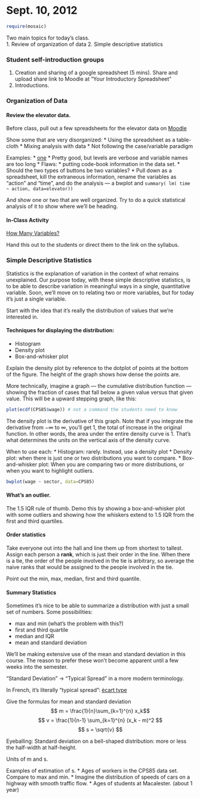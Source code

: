 Sept. 10, 2012
========================================================

```r
require(mosaic)
```

Two main topics for today's class.  
1. Review of organization of data
2. Simple descriptive statistics

### Student self-introduction groups 

1. Creation and sharing of a google spreadsheet (5 mins).  Share and upload share link to Moodle at "Your Introductory Spreadsheet"
2. Introductions.


### Organization of Data

#### Review the elevator data.

Before class, pull out a few spreadsheets for the elevator data on [Moodle](https://moodle.macalester.edu/mod/assign/view.php?id=17379)

Show some that are very disorganized:
* Using the spreadsheet as a table-cloth
* Mixing analysis with data
* Not following the case/variable paradigm

Examples:
* [one](https://docs.google.com/spreadsheet/ccc?key=0AgvRXaok3FvUdGFZSEFnZk80c1dKTzlxODFOVTNUTlE#gid=0)
    * Pretty good, but levels are verbose and variable names are too long
    * Flaws: 
        * putting code-book information in the data set.
        * Should the two types of buttons be two variables?
    * Pull down as a spreadsheet, kill the extraneous information, rename the variables as "action" and "time", and do the analysis --- a bwplot and `summary( lm( time ~ action, data=elevator))`

And show one or two that are well organized.  Try to do a quick statistical analysis of it to show where we'll be heading.

#### In-Class Activity

[How Many Variables?](../Activities/HowManyVariables.html)

Hand this out to the students or direct them to the link on the syllabus.

### Simple Descriptive Statistics

Statistics is the explanation of variation in the context of what remains unexplained.  Our purpose today, with these simple descriptive statistics, is to be able to describe variation in meaningful ways in a single, quantitative variable.  Soon, we'll move on to relating two or more variables, but for today it's just a single variable.

Start with the idea that it's really the distribution of values that we're interested in.  

#### Techniques for displaying the distribution:
* Histogram
* Density plot
* Box-and-whisker plot

Explain the density plot by reference to the dotplot of points at the bottom of the figure.  The height of the graph shows how dense the points are.

More technically, imagine a graph --- the cumulative distribution function --- showing the fraction of cases that fall below a given value versus that given value.  This will be a upward stepping graph, like this:
```r
plot(ecdf(CPS85$wage)) # not a command the students need to know
```
The density plot is the derivative of this graph.  Note that if you integrate the derivative from $-\infty$ to $\infty$, you'll get 1, the total of increase in the original function.  In other words, the area under the entire density curve is 1.  That's what determines the units on the vertical axis of the density curve.

When to use each:
* Histogram: rarely.  Instead, use a density plot
* Density plot: when there is just one or two distributions you want to compare.
* Box-and-whisker plot: When you are comparing two or more distributions, or when you want to highlight outliers.

```r
bwplot(wage ~ sector, data=CPS85)
```

#### What's an outlier.

The 1.5 IQR rule of thumb.  Demo this by showing a box-and-whisker plot with some outliers and showing how the whiskers extend to 1.5 IQR from the first and third quartiles.

#### Order statistics

Take everyone out into the hall and line them up from shortest to tallest.  Assign each person a **rank**, which is just their order in the line.  When there is a tie, the order of the people involved in the tie is arbitrary, so average the naive ranks that would be assigned to the people involved in the tie.

Point out the min, max, median, first and third quantile.

#### Summary Statistics

Sometimes it's nice to be able to summarize a distribution with just a small set of numbers.  Some possibilities:

* max and min (what's the problem with this?)
* first and third quartile
* median and IQR
* mean and standard deviation

We'll be making extensive use of the mean and standard deviation in this course.  The reason to prefer these won't become apparent until a few weeks into the semester.

"Standard Deviation" -> "Typical Spread" in a more modern terminology.

In French, it's literally "typical spread": [ėcart type](http://fr.wikipedia.org/wiki/%C3%89cart_type)

Give the formulas for mean and standard deviation
$$ m = \frac{1}{n}\sum_{k=1}^{n} x_k$$
$$ v = \frac{1}{n-1} \sum_{k=1}^{n} (x_k - m)^2 $$
$$ s = \sqrt{v} $$

Eyeballing: Standard deviation on a bell-shaped distribution: more or less the half-width at half-height.

Units of m and s.  

Examples of estimation of s.
* Ages of workers in the CPS85 data set.  Compare to max and min.
* Imagine the distribution of speeds of cars on a highway with smooth traffic flow.
* Ages of students at Macalester. (about 1 year)